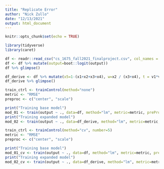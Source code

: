 ```yaml
---
title: "Replicate Error"
author: "Nick Zullo"
date: "12/13/2021"
output: html_document
---
```


```r
knitr::opts_chunk$set(echo = TRUE)
```

```r
library(tidyverse)
library(caret)
```

```r
df <- readr::read_csv("cs_1675_fall2021_finalproject.csv", col_names = TRUE)
df <- df %>% mutate(output=boot::logit(output))
df %>% glimpse()
```


```r
df_derive <- df %>% mutate(x5=1-(x1+x2+x3+x4), w=x2 / (x3+x4), t = v1*v2) %>% mutate( z = (x1+x2) / (x4 + x5))
df_derive %>% glimpse()
```

```r
train_ctrl <- trainControl(method="none")
metric <- "RMSE"
preproc <- c("center", "scale")

print("Training base model")
mod_01 <- train(output ~ ., data=df, method="lm", metric=metric, preProcess=preproc, trControl=train_ctrl)
print("Training expanded model")
mod_02 <- train(output ~ ., data=df_derive, method="lm", metric=metric, preProcess=preproc, trControl=train_ctrl)
```

```r
train_ctrl <- trainControl(method="cv", number=5)
metric <- "RMSE"
preproc <- c("center", "scale")

print("Training base model")
mod_01_cv <- train(output ~ ., data=df, method="lm", metric=metric, preProcess=preproc, trControl=train_ctrl)
print("Training expanded model")
mod_02_cv <- train(output ~ ., data=df_derive, method="lm", metric=metric, preProcess=preproc, trControl=train_ctrl)
```